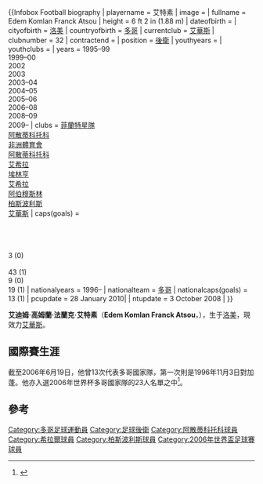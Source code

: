 {{Link style|time=2015-12-11T04:12:07+00:00}}
{{Infobox Football biography
| playername          = 艾特素
| image               =<!-- Image with unknown copyright status removed:  [[Image:FranckAtsou.jpg|{{deletable image-caption]] -->
| fullname            = Edem Komlan Franck Atsou
| height              = 6 ft 2 in (1.88 m)
| dateofbirth         = {{birth date and age|1978|8|1|df=yes}}
| cityofbirth         = [[洛美|洛美]]
| countryofbirth      = [[多哥|多哥]] 
| currentclub         = [[:en:Esteghlal_Ahvaz|艾華斯]]
| clubnumber          = 32
| contractend         = 
| position            = [[後衛_(足球)|後衛]]
| youthyears          = 
| youthclubs          = 
| years               = 1995–99<br>1999–00<br>2002<br>2003<br>2003–04<br>2004–05<br>2005–06<br>2006–08<br>2008–09<br>2009–
| clubs               = [[:en:Étoile_Filante_de_Lomé|菲蘭特星隊]]<br>[[阿散蒂科托科足球俱樂部|阿散蒂科托科]]<br>[[:en:Africa_Sports|非洲體育會]]<br>[[阿散蒂科托科足球俱樂部|阿散蒂科托科]]<br>[[希拉爾足球俱樂部|艾希拉]]<br>[[:en:K._Beringen-Heusden-Zolder|埃林亨]]<br>[[希拉爾足球俱樂部|艾希拉]]<br>[[:en:F.C._Aboomoslem|阿伯穆斯林]]<br>[[柏斯波利斯足球俱樂部|柏斯波利斯]]<br>[[:en:Esteghlal_Ahvaz|艾華斯]]
| caps(goals)         = <br/><br/><br/><br/><br/>{{0}}{{0}}3{{0}} (0)<br/> <br/>{{0}}43{{0}} (1)<br/>{{0}}{{0}}9{{0}} (0)<br/>{{0}}{{0}}19{{0}} (1)
| nationalyears       = 1996–
| nationalteam        = [[多哥國家足球隊|多哥]]
| nationalcaps(goals) = {{0}}13 (1)
| pcupdate            = 28 January 2010|
| ntupdate            = 3 October 2008 |
}}

'''艾迪姆·高姆蘭·法蘭克·艾特素'''（'''Edem Komlan Franck Atsou'''，{{bd|1978年|8月1日|catidx=Edem Komlan Franck Atsou}}），生于[[洛美|洛美]]，現效力[[:en:Esteghlal_Ahvaz|艾華斯]]。

==國際賽生涯==

截至2006年6月19日，他曾13次代表多哥國家隊，第一次則是1996年11月3日對加蓬。他亦入選2006年世界杯多哥國家隊的23人名單之中<ref>{{FIFA player|181618|Franck Atsou}}</ref>。

==參考==
{{reflist}}

{{DEFAULTSORT:Atsou, Franck}}
[[Category:多哥足球運動員|Category:多哥足球運動員]]
[[Category:足球後衛|Category:足球後衛]]
[[Category:阿散蒂科托科球員|Category:阿散蒂科托科球員]]
[[Category:希拉爾球員|Category:希拉爾球員]]
[[Category:柏斯波利斯球員|Category:柏斯波利斯球員]]
[[Category:2006年世界盃足球賽球員|Category:2006年世界盃足球賽球員]]